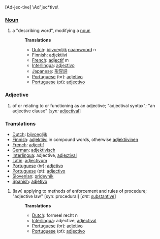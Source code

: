 [Ad-jec-tive] \Ad"jec*tive\

===[[Noun]]===
# a "describing word", modifying a [[noun]]
#:'''Translations'''
#:*[[Dutch]]: [[bijvoeglijk]] [[naamwoord]] n
#:*[[Finnish]]: [[adjektiivi]]
#:*[[French]]: [[adjectif]] m
#:*[[Interlingua]]: [[adjectivo]]
#:*[[Japanese]]: [[形容詞]]
#:*[[Portuguese]] (br): [[adjetivo]]
#:*[[Portuguese]] (pt): [[adjectivo]]

===Adjective===
# of or relating to or functioning as an adjective; "adjectival syntax"; "an adjective clause" [''syn:'' [[adjectival]]]
===Translations===
*[[Dutch]]: [[bijvoeglijk]]
*[[Finnish]]: [[adjektiivi]] in compound words, otherwise [[adjektiivinen]]
*[[French]]: [[adjectif]]
*[[German]]: [[adjektivisch]]
*[[Interlingua]]: adjective, [[adjectival]]
*[[Latin]]: [[adjectivum]]
*[[Portuguese]] (br): [[adjetivo]]
*[[Portuguese]] (pt): [[adjectivo]]
*[[Slovenian]]: [[pridevnik]]
*[[Spanish]]: [[adjetivo]]

# (law) applying to methods of enforcement and rules of procedure; "adjective law" [syn: procedural] [''ant:'' [[substantive]]]
#:'''Translations'''
#:*[[Dutch]]: formeel recht n
#:*[[Interlingua]]: adjective, [[adjectival]]
#:*[[Portuguese]] (br): [[adjetivo]]
#:*[[Portuguese]] (pt): [[adjectivo]]